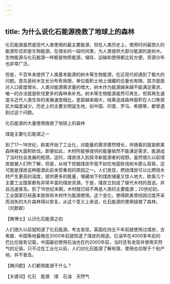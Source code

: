 ```yaml
---
---
---
```

title: 为什么说化石能源挽救了地球上的森林
---




化石能源虽然是现代人类使用的最主要能源，但在人类历史上，使用时间最悠久的能源形式却是生物能源。在很长的一段时间里，为人类提供大部分能源的是树木。生物能源与化石能源一样都是物质能源，储存、运输和使用都比较方便，资源分布也非常广泛。

但是，千百年来提供了人类基本能源的树木等生物能源，在近现代却遇到了极大的问题。首先是树木生长分布有局限，单位面积土地上储藏的总量也有限。其次是面对人口密度增长、人类对能源需求量的增大，树木作为能源越来越不能满足需求，唯一的办法就是砍伐更多的森林来补充。树木等生物能源虽然可再生，但其再生速度与近代人类生存的发展速度相比，差距越来越大，结果造成森林面积在人口聚居区大幅度减少。历史上的主要文明诞生地，如中国、印度、罗马、希腊等，都曾遇到过这个问题。

化石能源的大量使用挽救了地球上的森林



煤是主要化石能源之一



到了17～18世纪，欧美开始了工业化，对能量的需求骤然增长，伴随着的就是欧美森林被大面积砍伐。即便如此，木材所能够提供的能量依然不能满足需求，能源成了当时社会发展的瓶颈。这时，煤炭进入到探寻新能源者的视野。虽然很久以前煤炭就被人们所了解，但是，从地下挖掘煤炭毕竟不如在地面砍伐树木那么容易，这可能是煤炭这种能源此前未受重视的原因之一。人们发现，燃烧煤炭可以比燃烧木材产生更高的温度，提供更多的能量，埋藏地下的煤炭储量又惊人地大，欧美几个主要工业国家都有非常丰富的煤炭资源。于是，煤炭立刻成了替代木材的首选，并且迅速普及。到了19世纪末期，木材就已经不再是人类的主要能源；20世纪初，工业国家已经基本放弃将木材作为能源使用。这个变化，使得欧美曾经因过度开采而消失的大片森林得以恢复。从这个意义上来说，化石能源的使用拯救了森林。（刘歆颖）





【微博士】认识化石能源之初

人们很久以前就知道了化石能源。考古发现，英国在四五千年前就使用过煤炭，古希腊、中国等地最晚在2000年前就知道了煤炭的用途。石油早在4000多年前的巴比伦就有记载，中国最初使用石油也在约2000年前，当时还有发现并使用天然气的记录。只不过在工业化以前，人们对化石能源了解有限，使用也仅限于个别产地，并不普及。

【微问题】人们都用能源干什么？

【关键词】化石　能源　煤　石油　天然气